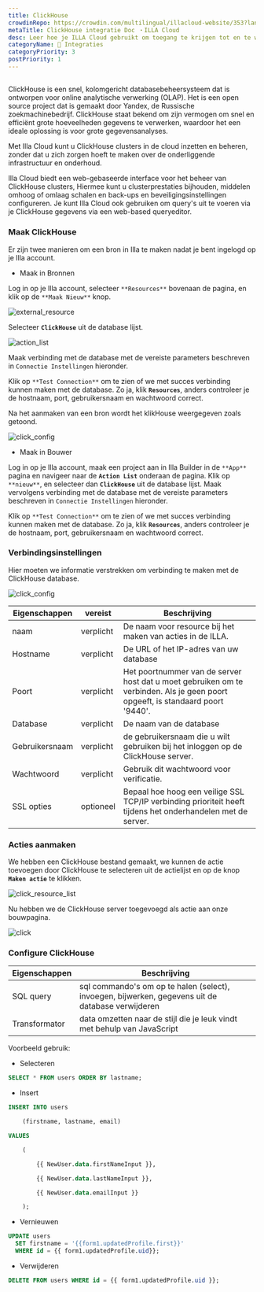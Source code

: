 ```yaml
---
title: ClickHouse
crowdinRepo: https://crowdin.com/multilingual/illacloud-website/353?languages=nl&filter=basic&value=0
metaTitle: ClickHouse integratie Doc ・ILLA Cloud
desc: Leer hoe je ILLA Cloud gebruikt om toegang te krijgen tot en te werken met ClickHouse gegevens.
categoryName: 🔨 Integraties
categoryPriority: 3
postPriority: 1
---
```


## <h2 hidden>Wat is ClickHouse?</h2>

ClickHouse is een snel, kolomgericht databasebeheersysteem dat is ontworpen voor online analytische verwerking (OLAP). Het is een open source project dat is gemaakt door Yandex, de Russische zoekmachinebedrijf. ClickHouse staat bekend om zijn vermogen om snel en efficiënt grote hoeveelheden gegevens te verwerken, waardoor het een ideale oplossing is voor grote gegevensanalyses.

Met Illa Cloud kunt u ClickHouse clusters in de cloud inzetten en beheren, zonder dat u zich zorgen hoeft te maken over de onderliggende infrastructuur en onderhoud.

Illa Cloud biedt een web-gebaseerde interface voor het beheer van ClickHouse clusters, Hiermee kunt u clusterprestaties bijhouden, middelen omhoog of omlaag schalen en back-ups en beveiligingsinstellingen configureren. Je kunt Illa Cloud ook gebruiken om query's uit te voeren via je ClickHouse gegevens via een web-based queryeditor.

### Maak ClickHouse

Er zijn twee manieren om een bron in Illa te maken nadat je bent ingelogd op je Illa account.

-   Maak in Bronnen

Log in op je Illa account, selecteer `**Resources**` bovenaan de pagina, en klik op de `**Maak Nieuw**` knop.

![external_resource](https://cdn.illacloud.com/official-website/img/docs/external_resource.png)

Selecteer **`ClickHouse`** uit de database lijst.

![action_list](https://cdn.illacloud.com/official-website/img/docs/action_list.png)

Maak verbinding met de database met de vereiste parameters beschreven in `Connectie Instellingen` hieronder.

Klik op `**Test Connection**` om te zien of we met succes verbinding kunnen maken met de database. Zo ja, klik **`Resources`**, anders controleer je de hostnaam, port, gebruikersnaam en wachtwoord correct.

Na het aanmaken van een bron wordt het klikHouse weergegeven zoals getoond.

![click_config](https://cdn.illacloud.com/official-website/img/docs/click_config.png)

-   Maak in Bouwer

Log in op je Illa account, maak een project aan in Illa Builder in de `**App**` pagina en navigeer naar de **`Action List`** onderaan de pagina. Klik op `**nieuw**`, en selecteer dan **`ClickHouse`** uit de database lijst. Maak vervolgens verbinding met de database met de vereiste parameters beschreven in `Connectie Instellingen` hieronder.

Klik op `**Test Connection**` om te zien of we met succes verbinding kunnen maken met de database. Zo ja, klik **`Resources`**, anders controleer je de hostnaam, port, gebruikersnaam en wachtwoord correct.

### Verbindingsinstellingen

Hier moeten we informatie verstrekken om verbinding te maken met de ClickHouse database.

![click_config](https://cdn.illacloud.com/official-website/img/docs/click_config.png)

| Eigenschappen     | vereist   | Beschrijving                                                                                                                   |
| ----------------- | --------- | ------------------------------------------------------------------------------------------------------------------------------ |
| naam              | verplicht | De naam voor resource bij het maken van acties in de ILLA.                                                                     |
| Hostname          | verplicht | De URL of het IP-adres van uw database                                                                                         |
| Poort             | verplicht | Het poortnummer van de server host dat u moet gebruiken om te verbinden. Als je geen poort opgeeft, is standaard poort '9440'. |
| Database          | verplicht | De naam van de database                                                                                                        |
| Gebruikersnaam    | verplicht | de gebruikersnaam die u wilt gebruiken bij het inloggen op de ClickHouse server.                                               |
| Wachtwoord        | verplicht | Gebruik dit wachtwoord voor verificatie.                                                                                       |
| SSL opties        | optioneel | Bepaal hoe hoog een veilige SSL TCP/IP verbinding prioriteit heeft tijdens het onderhandelen met de server.                    |

### Acties aanmaken

We hebben een ClickHouse bestand gemaakt, we kunnen de actie toevoegen door ClickHouse te selecteren uit de actielijst en op de knop **`Maken actie`** te klikken.

![click_resource_list](https://cdn.illacloud.com/official-website/img/docs/clik_resource_list.png)

Nu hebben we de ClickHouse server toegevoegd als actie aan onze bouwpagina.

![click](https://cdn.illacloud.com/official-website/img/docs/click.png)

### Configure ClickHouse

| Eigenschappen  | Beschrijving                                                                                      |
| -------------- | ------------------------------------------------------------------------------------------------- |
| SQL query      | sql commando's om op te halen (select), invoegen, bijwerken, gegevens uit de database verwijderen |
| Transformator  | data omzetten naar de stijl die je leuk vindt met behulp van JavaScript                           |

Voorbeeld gebruik:

-   Selecteren

```sql
SELECT * FROM users ORDER BY lastname;
```

-   Insert

```sql
INSERT INTO users

	(firstname, lastname, email)

VALUES

	(

		{{ NewUser.data.firstNameInput }},

		{{ NewUser.data.lastNameInput }},

		{{ NewUser.data.emailInput }}

	);
```

-   Vernieuwen

```sql
UPDATE users
  SET firstname = '{{form1.updatedProfile.first}}'
  WHERE id = {{ form1.updatedProfile.uid}};
```

-   Verwijderen

```sql
DELETE FROM users WHERE id = {{ form1.updatedProfile.uid }};
```
